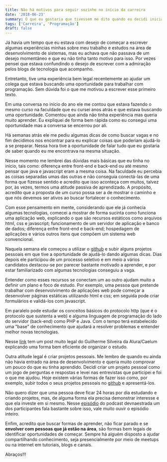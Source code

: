 ```yaml
---
title: Não há motivos para seguir sozinho no início da carreira
date: '2018-06-23'
summary: O que eu gostaria que tivessem me dito quando eu decidi iniciar nessa área
tags: ['Carreira', 'Programação']
draft: false
---
```


Já havia um tempo que eu estava com desejo de começar a escrever algumas experiências minhas sobre meu trabalho e estudos na área de desenvolvimento de sistemas, mas eu achava que não passava de um desejo momentâneo e que eu não tinha tanto motivo para isso. Por vezes pensei que estava confundindo o desejo de escrever com a admiração pelos blogs de tecnologia que acompanho.

Entretanto, tive uma experiência bem legal recentemente ao ajudar um colega que estava buscando uma oportunidade para trabalhar com programação. Sem dúvida foi o que me motivou a escrever esse primeiro texto.

Em uma conversa no início do ano ele me contou que estava fazendo o mesmo curso na faculdade que eu cursei anos atrás e que estava buscando uma oportunidade. Comentou que ainda não tinha experiência mas queria muito aprender. Eu expliquei de forma bem rápida como eu consegui uma oportunidade mas a conversa se encerrou por ali.

Há semanas atrás ele me pediu algumas dicas de como buscar vagas e no fim decidimos nos encontrar para eu explicar coisas que poderiam ajudá-lo a se preparar. Nessa hora tive a oportunidade de falar tudo que eu gostaria de saber quando eu me encontrava na mesma situação.

Nesse momento me lembrei das dúvidas mais básicas que eu tinha no início, tais como: diferença entre front-end e back-end ou até mesmo pensar que java e javascript eram a mesma coisa. Na faculdade eu percebia as coisas separadas umas das outras e não conseguia conectá-las de uma forma que fizesse sentido e acredito que isso aconteça com muitos, talvez por, às vezes, termos uma atitude passiva de aprendizado. A propósito, acredito que a proposta de um curso possa ser a de mostrar o caminho e que nós devemos ser ativos ao buscar fortalecer o conhecimento.

Com esse pensamento em mente, considerando que ele já conhecia algumas tecnologias, comecei a mostrar de forma sucinta como funciona uma aplicação web, explicando o que são recursos estáticos como arquivos html, css e javascript; funcionamento de um servidor de aplicação e banco de dados; diferença enfre front-end e back-end; hospedagem de aplicações e vários outros itens que compõem um sistema web convencional.

Naquela semana ele começou a utilizar o [github](https://github.com/) e subir alguns projetos pessoais em que tive a oportunidade de ajudá-lo dando algumas dicas. Dias depois ele participou de um processo seletivo e em meio a vários candidatos destacou-se por parecer bastante motivado a aprender, e por estar familiarizado com algumas tecnologias conseguiu a vaga.

Entender como esses recursos se conectam um ao outro ajudam muito a definir um plano e foco de estudo. Por exemplo, uma pessoa que pretende trabalhar com desenvolvimento de aplicações web pode começar a desenvolver páginas estáticas utilizando html e css; em seguida pode criar formulários e validá-los com javascript.

Em paralelo pode estudar os conceitos básicos do protocolo http (que é o protocolo que sustenta a web) e alguma linguagem de programação do lado do servidor (back-end) como PHP e Java. Com o tempo terá estabelecido uma "base" de conhecimento que ajudará a resolver problemas e entender melhor novas tecnologias.

Nesse [link](http://blog.alura.com.br/o-dia-a-dia-de-um-profissional-que-aprende-o-calendario-de-estudo/) tem um post muito legal do Guilherme Silveira da Alura/Caelum explicando uma forma bem eficiente de organizar o estudo.

Outra atitude legal é criar projetos pessoais. Me lembro de quando eu ainda não havia entrado na área de desenvolvimento e queria muito comprovar um pouco do que eu tinha aprendido. Decidi criar um projeto pessoal como um jogo de perguntas e respostas e levei nas entrevistas que participei e foi o que me ajudou. Hoje existem várias formas de fazer isso como, por exemplo, subir todos o seus projetos pessoais no [github](https://github.com/) e apresentá-los.

Não quero dizer que uma pessoa deve ficar 24 horas por dia estudando e criando projetos, mas, de alguma forma ela precisa demonstrar interesse e que ela investe em si mesmo. Nesse [episódio](https://devnaestrada.com.br/2017/06/02/entrevista-fabio-akita.html) do podcast devnaestrada um dos participantes fala bastante sobre isso, vale muito ouvir o episódio inteiro.

Enfim, acredito que buscar formas de aprender, não ficar parado e se __envolver com pessoas que já estão na área__, são formas bem legais de identificar oportunidades de começar. Sempre há alguém disposto a ajudar compartilhando conhecimento, seja presencialmente por meio de meetups ou na internet em tutoriais, blogs e canais.

Abraços!!!
